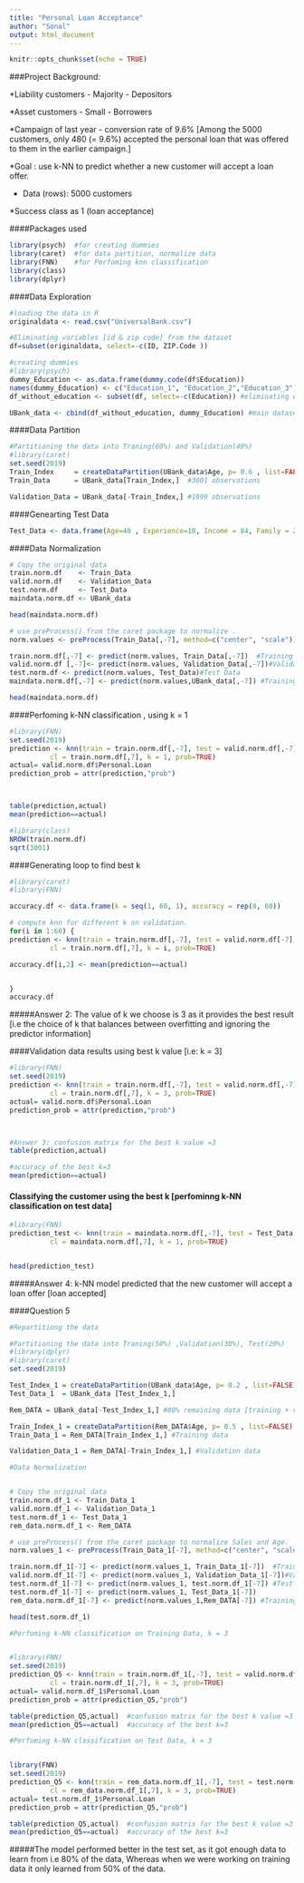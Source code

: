 ---
title: "Personal Loan Acceptance"
author: "Sonal"
output: html_document
---

```{r setup, include=FALSE}
knitr::opts_chunk$set(echo = TRUE)
```





###Project Background:

*Liability customers - Majority - Depositors

*Asset customers     - Small    - Borrowers

*Campaign of last year - conversion rate of 9.6% [Among the 5000 customers, only 480 (= 9.6%) accepted the personal loan that was offered to them in the earlier campaign.]

*Goal : use k-NN to predict whether a new customer will accept a loan offer.

* Data (rows): 5000 customers

*Success class as 1 (loan acceptance)

####Packages used

```{r}
library(psych)  #for creating dummies
library(caret)  #for data partition, normalize data
library(FNN)    #for Perfoming knn classification
library(class)
library(dplyr)
```


####Data Exploration

```{r}
#loading the data in R
originaldata <- read.csv("UniversalBank.csv")
```

```{r}
#Eliminating variables [id & zip code] from the dataset
df=subset(originaldata, select=-c(ID, ZIP.Code ))
```

```{r}
#creating dummies
#library(psych)
dummy_Education <- as.data.frame(dummy.code(df$Education))
names(dummy_Education) <- c("Education_1", "Education_2","Education_3") #renaming dummy variable
df_without_education <- subset(df, select=-c(Education)) #eliminating education variable

UBank_data <- cbind(df_without_education, dummy_Education) #main dataset

```

####Data Partition
```{r}
#Partitioning the data into Traning(60%) and Validation(40%)
#library(caret)
set.seed(2019)
Train_Index     = createDataPartition(UBank_data$Age, p= 0.6 , list=FALSE)
Train_Data      = UBank_data[Train_Index,]  #3001 observations

Validation_Data = UBank_data[-Train_Index,] #1999 observations
```

####Genearting Test Data
```{r}
Test_Data <- data.frame(Age=40 , Experience=10, Income = 84, Family = 2, CCAvg = 2, Education_1 = 0, Education_2 = 1, Education_3 = 0, Mortgage = 0, Securities.Account = 0, CD.Account = 0, Online = 1,  CreditCard = 1, stringsAsFactors = FALSE)
```

####Data Normalization
```{r}
# Copy the original data
train.norm.df    <- Train_Data
valid.norm.df    <- Validation_Data
test.norm.df     <- Test_Data
maindata.norm.df <- UBank_data

head(maindata.norm.df)

# use preProcess() from the caret package to normalize .
norm.values <- preProcess(Train_Data[,-7], method=c("center", "scale"))

train.norm.df[,-7] <- predict(norm.values, Train_Data[,-7])  #Training Data
valid.norm.df [,-7]<- predict(norm.values, Validation_Data[,-7])#Validation Data
test.norm.df <- predict(norm.values, Test_Data)#Test Data
maindata.norm.df[,-7] <- predict(norm.values,UBank_data[,-7]) #Training + Validation data

head(maindata.norm.df)
```

####Perfoming k-NN classification , using k = 1
```{r}
#library(FNN)
set.seed(2019)
prediction <- knn(train = train.norm.df[,-7], test = valid.norm.df[,-7], 
          cl = train.norm.df[,7], k = 1, prob=TRUE) 
actual= valid.norm.df$Personal.Loan
prediction_prob = attr(prediction,"prob")



table(prediction,actual)  
mean(prediction==actual)  
```


```{r}
#library(class)
NROW(train.norm.df)
sqrt(3001)

```
####Generating loop to find best k
```{r}
#library(caret)
#library(FNN)

accuracy.df <- data.frame(k = seq(1, 60, 1), accuracy = rep(0, 60))

# compute knn for different k on validation.
for(i in 1:60) {
prediction <- knn(train = train.norm.df[,-7], test = valid.norm.df[-7], 
          cl = train.norm.df[,7], k = i, prob=TRUE) 

accuracy.df[i,2] <- mean(prediction==actual)


}
accuracy.df  

```
#####Answer 2: The value of k we choose is 3 as it provides the best result [i.e the choice of k that balances between overfitting and ignoring the predictor information]

####Validation data results using best k value [i.e: k = 3]
```{r}
#library(FNN)
set.seed(2019)
prediction <- knn(train = train.norm.df[,-7], test = valid.norm.df[,-7], 
          cl = train.norm.df[,7], k = 3, prob=TRUE) 
actual= valid.norm.df$Personal.Loan
prediction_prob = attr(prediction,"prob")



#Answer 3: confusion matrix for the best k value =3
table(prediction,actual)  

#accuracy of the best k=3
mean(prediction==actual)  
```

#### Classifying the customer using the best k  [perfominng k-NN classification on test data]
```{r}
#library(FNN)
prediction_test <- knn(train = maindata.norm.df[,-7], test = Test_Data, 
          cl = maindata.norm.df[,7], k = 1, prob=TRUE) 


head(prediction_test)

```
#####Answer 4: k-NN model predicted that the new customer will accept a loan offer [loan accepted]


####Question 5
```{r}
#Repartitiong the data 

#Partitioning the data into Traning(50%) ,Validation(30%), Test(20%)
#library(dplyr)
#library(caret)
set.seed(2019)

Test_Index_1 = createDataPartition(UBank_data$Age, p= 0.2 , list=FALSE) #20% test data 
Test_Data_1  = UBank_data [Test_Index_1,]

Rem_DATA = UBank_data[-Test_Index_1,] #80% remaining data [training + validation]

Train_Index_1 = createDataPartition(Rem_DATA$Age, p= 0.5 , list=FALSE)
Train_Data_1 = Rem_DATA[Train_Index_1,] #Training data

Validation_Data_1 = Rem_DATA[-Train_Index_1,] #Validation data

```


```{r}
#Data Normalization


# Copy the original data
train.norm.df_1 <- Train_Data_1
valid.norm.df_1 <- Validation_Data_1
test.norm.df_1 <- Test_Data_1
rem_data.norm.df_1 <- Rem_DATA

# use preProcess() from the caret package to normalize Sales and Age.
norm.values_1 <- preProcess(Train_Data_1[-7], method=c("center", "scale"))

train.norm.df_1[-7] <- predict(norm.values_1, Train_Data_1[-7])  #Training Data
valid.norm.df_1[-7] <- predict(norm.values_1, Validation_Data_1[-7])#Validation Data
test.norm.df_1[-7] <- predict(norm.values_1, test.norm.df_1[-7]) #Test Data
test.norm.df_1[-7] <- predict(norm.values_1, Test_Data_1[-7])
rem_data.norm.df_1[-7] <- predict(norm.values_1,Rem_DATA[-7]) #Training + Validation data

head(test.norm.df_1)
```


```{r}
#Perfoming k-NN classification on Training Data, k = 3


#library(FNN)
set.seed(2019)
prediction_Q5 <- knn(train = train.norm.df_1[,-7], test = valid.norm.df_1[,-7], 
          cl = train.norm.df_1[,7], k = 3, prob=TRUE) 
actual= valid.norm.df_1$Personal.Loan
prediction_prob = attr(prediction_Q5,"prob")

table(prediction_Q5,actual)  #confusion matrix for the best k value =3
mean(prediction_Q5==actual)  #accuracy of the best k=3
```
```{r}
#Perfoming k-NN classification on Test Data, k = 3


library(FNN)
set.seed(2019)
prediction_Q5 <- knn(train = rem_data.norm.df_1[,-7], test = test.norm.df_1[,-7], 
          cl = rem_data.norm.df_1[,7], k = 3, prob=TRUE) 
actual= test.norm.df_1$Personal.Loan
prediction_prob = attr(prediction_Q5,"prob")

table(prediction_Q5,actual)  #confusion matrix for the best k value =3
mean(prediction_Q5==actual)  #accuracy of the best k=3
```
#####The model performed better in the test set, as it got enough data to learn from i.e 80% of the data, Whereas when we were working on training data it only learned from 50% of the data.